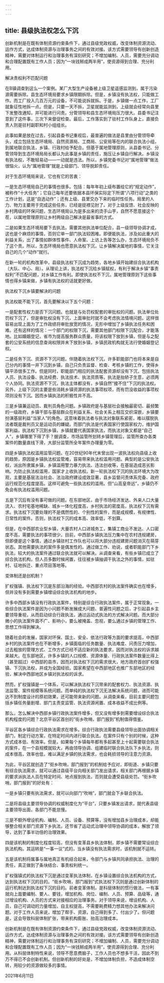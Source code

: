 ```yaml
---
---
---
```

title: 县级执法权怎么下沉
---

创新机制是在既有体制资源约束条件下，通过县级党政权威，改变体制资源流动、运作方式，达成体制资源与治理事务之间的有效对接。该方式需要领导有创新创造精神，需要对体制运行和治理事务有深刻研究；不增加编制、人员，需要充分调动和合理配置既有工作人员；因为“一块钱掰成两半用”，使资源得到合理、充分利用。





解决责权利不匹配问题


在B镇调查到这么一个案例。某厂大型生产设备被上级卫星遥感监测到，属于污染源需要拆除。县生态环境局要求乡镇限期拆除。但是，乡镇没有执法权，只能做工作。而工厂投入几百万元的设备，不可能说拆就拆。于是，乡镇做一点工作，工厂就象征性地拆一点。但是，只要一天不拆，卫星就能监测到，上级就会经常向县里下发整改通知，并可能进行问责。分管领导和县生态环境局压力很大。县委书记注意到了这件事，三次下来督促检查。最后，工作落实到了驻村工作队身上，直接负责人则是驻村副职和村小组组长。

此事如果是放在过去，引起县委书记重视后，最普遍的做法是县里由分管领导牵头，成立包括生态环境局、自然资源局、工商局、公安局等在内的联合执法小组，到属地联合执法，乡镇、行政村给予配合。但基于属地管理原则，从县委书记、分管领导到生态环境局局长都认为此事是乡镇的责任，施压让乡镇自行解决。乡镇没有执法权，不敢轻易动——一动就是违法。所以，乡镇党委书记对“属地管理”做法很恼火，认为“属地管理”就是上级部门、领导脱卸责任。

对于生态环境局来说，它也有它的苦衷：

一是生态环境局自己的事情也很多。包括：每年年初上级布置给它的“规定动作”，被称作“十大任务”；它自己每年还要依据本县环保实际定下所谓“八项行动”之类的工作计划，这是“自选动作”；还有上级、县里交办下来的临时性任务。局里的人力、物力主要用于完成这些任务，已经是捉襟见肘了。对于上级反馈、社会反映的乡村两级的环保问题，生态环境局认为是多出来的烫手山芋，自然不愿意接这个茬，以属地管理原则让乡村两级自己解决是最省事的方式。

二是如果生态环境局要下去执法，需要其他执法单位配合，县一级领导协调才成，这也是个麻烦的事情，否则它单一部门执法较困难。即便能执法，涉及如此重大的利益关系，出了事情如群体性事件、人命案、上访上告等怎么办，生态环境局负不了这个责。所以，生态环境局也愿意执法权下沉，让乡镇解决属地的事情，它关注自己的几个“动作”就行。

在新一轮的机构改革中，县级执法权下沉成为趋势，各地乡镇开始建综合执法机构（大队、中心、局）。从理论上讲，执法权下沉给乡镇赋权，有利于解决乡镇“事责权利”不匹配问题，对乡镇工作有利。即使执法权不下沉，属地管理原则下这些事情也得乡镇来做，乡镇有执法权的话就更好做。





执法权下沉乡镇要解决的问题


执法权能不能下沉，首先要解决以下五个问题：

一是配套性权力是否下沉问题。也就是与处罚权配套的审批权的问题。执法单位处罚权下沉了，但是审批权没有下沉，上面审批时就不会考虑执法情境问题。这样很容易出现上面为了工作政绩将审批放宽的情况，无形中增加了乡镇执法任务和困难。还有这样的情况：一个部门的权限下沉，需要其他部门权限下沉配合，才能落地。比如婚姻登记，省市为提高服务群众质量，将该权限下放到乡镇，但是与之配套的公安系统的信息查询权限并未下放到乡镇，乡镇民政机构就无法行使婚姻登记权。

二是任务下沉、资源不下沉问题。伴随着执法权下沉，许多职能部门也将本来是自己分内的事情一并下沉到乡镇，自己只负责监督、检查、考核乡镇的工作，使得乡镇平添很多工作。但是同时，职能部门相应的执法配套资源却没有下沉，包括执法人员、执法设备、执法经费、执法技术、执法资质等。执法是抬轿子生意，必须两个人协同。执法资源不下沉，执法主体都没有，乡镇自然“接不住”下沉的执法权。另外，上级下沉的主要是些消耗乡镇资源的执法事项权项，而有罚没收益的事项权项则没有下沉。因而乡镇执法的积极性并不高。

三是乡镇兼运动员、裁判员角色问题。乡镇政府是与基层社会接触最密切、最频繁的一级政府，乡镇干部与基层群众在利益关系、社会关系上相互交织深嵌，乡镇要扮演基层利益“当家人”的角色。这意味着执法者与执法对象联系紧密，难以摆脱执法者既是裁判员又是运动员的嫌疑。而部门执法是代表国家行使国家权力，维护国家利益。执法权下沉到乡镇，乡镇就要代表国家执法，而执法对象又都是“自己人”，乡镇哪里下得了手？据调查，市场监管所划转乡镇管理后，监管所查办各类案件的数量直线下滑，大部分监管所全年案件办理量为零。

四是乡镇执法权滥用监管问题。在20世纪90年代末曾出现一波执法权向县级上收的趋势，原因是乡镇执法权监管难，容易带来执法权滥用问题。典型的是公安执法权，派出所隶属乡镇，乡镇滥用警力暴力执法、违法创收等，在基层造成恶劣影响。为防止执法权滥用，国家才上收执法权。新一轮执法权下沉的执法环境大为改观，主要是基层法治社会、法治政府建设成效显著，县乡监督问责体系完备、政府运行规范化程度提高。这样可避免一些执法权的滥用。但“山高皇帝远”，乡镇仍不免会有执法权滥用问题。

五是下沉后有没有事可做的问题。在东部地区，由于市场经济发达、外来人口大量流入、农村宅基地稀缺、城乡一体化程度高，乡村执法的密度高，执法权下沉有需求。执法权下沉要处理的不是偶然性的、个别性的案件，而是成规模，有规律性、日常性的案件。否则，执法权下沉的成本高、效率低，不划算。

但是，在中西部农业型乡镇，大量农村人口进城务工，集镇工商业不发达、人口密度不高，需要执法的事项很少。目前，中西部乡镇执法压力集中在农村违规建房，但即便是这个事情，通过乡镇驻村工作队也可以将大部分违规建房问题消灭在萌芽状态。其他需要执法的案件多是偶发性的。通过做工作、劝说，或者职能部门下乡执法，较大的执法案件通过联合执法就可以解决。从调查来看，有些乡镇已成立了综合执法机构，但人员多数时候闲置，往往被乡镇抽调干执法之外的事情，如驻村、征地拆迁、重点项目落地等。





变体制还是创机制？


扩权强镇、执法权下沉是东部沿海的经验。中西部农村的执法案件确实也在增多，但并没有多到需要乡镇增设综合执法机构的地步。

许多中西部乡镇没有行政执法案件，特别是综合行政执法案件，属于正常现象。一些综合执法案件是因为小问题不断发展成大问题、普遍性问题之后，才引起县乡主要领导重视，从而启动综合行政执法，通过运动式执法的方式解决问题。而大部分微小的执法案件面不广、影响小，要么被掩盖、忽视，要么通过乡镇的管理工作、思想工作得到解决。

随着社会的发展，国家对环保、国土、安全、依法行政等方面的要求提高，中西部乡村的执法案件也在不断增多，乡镇面临的任务数量、执法难度、问责压力增加，过去粗放的管理方式、工作方式已经不适应新的执法要求，因而对执法权的诉求越来越大。在东部地区，许多乡镇的人口规模、资源体量、行政执法案件数量比得上（甚至超过）中西部的县市，因而对执法权下沉的需求很大，地方政府首创扩权强镇、下沉执法权，并成为全国经验。国家希望在中西部地区也推广东部地区的经验，解决中西部地区乡镇对执法权的诉求。

然而，扩权强镇是一个体系，可以解决执法权下沉带来的配套权力、执法资源、执法监管、案件规模等系统问题。而单纯的执法权下沉无法解决系统问题，进而可能达不到制度设计的原初效果，还可能带来新的问题。从调查来看，目前主要问题包括乡镇任务量剧增、部门主责变监管、执法资源闲置、成本收益不成比例等。

那么，怎么解决中西部乡镇行政执法案件增多，但又没有增多到需要增设综合执法机构程度的问题？北京平谷区首创的“街乡吹哨，部门报到”机制值得借鉴。

平谷区各乡镇综合行政执法需求在增多。综合行政执法需要县级领导出面协调相关部门，制定行动方案，在特定时间内进行联合执法。在案件只有个别的时候，这种方式成本低、有效率。但是，如果每个乡镇每年都有多起甚至上十起需要联合执法的案件，在一个县规模就较大，再由领导协调、组建临时联合执法队下乡执法，则成本很高，效率也低，难以满足乡镇的执法需求，也会耗损领导的注意力资源。

为此，平谷区就创造了“街乡吹哨，部门报到”的机制给予应对，即街道、乡镇只要有综合执法需求，就可以通过县级平台向相关部门发出请求，相关部门再根据乡镇的要求派执法人员在特定时间、地点报到执法，否则就会遭受县级处罚。“街乡吹哨，部门报到”的好处有：

一是乡镇只要有执法需求，就可以向部门“吹哨”，部门就会下乡联合执法。

二是将县级主要领导协调的权威制度化为“平台”，只要乡镇发出请求，就代表县级主要领导出面，各部门不能怠慢。

三是不额外增设机构、编制、人员、设备、预算等，没有增加县乡治理成本，却能够整合相关部门资源下乡执法，还节省了运动式治理中领导协调的成本，解放了领导，达到了事半功倍的治理效果。

四是该机制的制度化程度较高，但没有变革县乡执法体制，即乡镇不需要常设综合执法机构。其运转是“一事一议”式的，当乡镇没有执法需求时，该机制就不运转。

五是该机制将属事与属地真正有机结合起来，令部门与乡镇共同承担执法、治理的责任，真正做到了条块结合、事责权利统一。

扩权强镇式的执法权下沉是通过变革执法体制，在乡镇设置综合执法机构的方式，达到执法权下沉的目的。“街乡吹哨，部门报到”式执法权下沉则是通过创新体制的运行机制达到执法权下沉的目的。前者变革体制，是科层体制的惯行做法，一有事就向上面要编制、要人、要钱，增加机构、岗位、编制、人员、预算、品级等，通过增设机构、人员的方式来对接相应的治理事务。对于领导来说，增设机构、人员，自己可调动的力量增加，自主权提高，不需要耗费精力想其他办法来解决问题。对于工作人员来说，增加了帮手、资源，自己得到多了、付出少了。但问题是，这会导致科层体制扩张，带来机构膨胀、抬高治理成本。

创新机制是在既有体制资源约束条件下，通过县级党政权威，改变体制资源流动、运作方式，达成体制资源与治理事务之间的有效对接。该方式需要领导有创新创造精神，需要对体制运行和治理事务有深刻研究；不增加编制、人员，需要充分调动和合理配置既有工作人员；因为“一块钱掰成两半用”，使资源得到合理、充分利用。从科层体制特性来说，领导不愿意费脑子，工作人员也不想多干活，因此不到万不得已不会创新机制。但创新机制的好处是，不增加体制负担，不造成体制空转，用较少的资源做较多的事情。

2021年6月11日